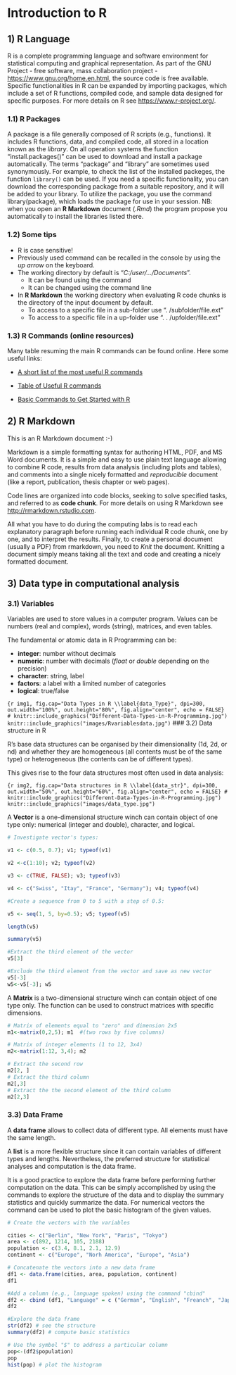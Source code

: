 # Introduction to R 

## 1) R Language

R is a complete programming language and software environment for statistical computing and graphical representation.
As part of the GNU Project - free software, mass collaboration project - <https://www.gnu.org/home.en.html>, the source code is free available.
Specific functionalities in R can be expanded by importing packages, which include a set of R functions, compiled code, and sample data designed for specific purposes.
For more details on R see <https://www.r-project.org/>.

### 1.1) R Packages

A package is a file generally composed of R scripts (e.g., functions). It includes R functions, data, and compiled code, all stored in a location known as the *library*.
On all operation systems the function "install.packages()" can be used to download and install a package automatically.
The terms "package" and "library" are sometimes used synonymously.
For example, to check the list of the installed packeges, the function `library()` can be used.
If you need a specific functionality, you can download the corresponding package from a suitable repository, and it will be added to your library. To utilize the package, you use the command library(package), which loads the package for use in your session.
NB: when you open an **R Markdown** document (*.Rmd*) the program propose you automatically to install the libraries listed there.

### 1.2) Some tips

-   R is case sensitive!
-   Previously used command can be recalled in the console by using the *up arrow* on the keyboard.
-   The working directory by default is "*C:/user/.../Documents*".
    -   It can be found using the command \textcolor{red}{getwd()}
    -   It can be changed using the command line \textcolor{red}{setwd("C:/Your/own/path")}
-   In **R Markdown** the working directory when evaluating R code chunks is the directory of the input document by default.
    -   To access to a specific file in a sub-folder use ". /subfolder/file.ext"
    -   To access to a specific file in a up-folder use ". . /upfolder/file.ext"

### 1.3) R Commands (online resources)

Many table resuming the main R commands can be found online.
Here some useful links:

-   [A short list of the most useful R commands](https://www.maths.usyd.edu.au/u/jchan/Rcommands.pdf)

-   [Table of Useful R commands](https://sites.calvin.edu/scofield/courses/m143/materials/RcmdsFromClass.pdf)

-   [Basic Commands to Get Started with R](https://rpubs.com/ssammut/ResearchStats)

## 2) R Markdown

This is an R Markdown document :-)

Markdown is a simple formatting syntax for authoring HTML, PDF, and MS Word documents.
It is a simple and easy to use plain text language allowing to combine R code, results from data analysis (including plots and tables), and comments  into a single nicely formatted and *reproducible* document (like a report, publication, thesis chapter or web pages).

Code lines are organized into code blocks, seeking to solve specified tasks, and referred to as **code chunk**.
For more details on using R Markdown see <http://rmarkdown.rstudio.com>.

All what you have to do during the computing labs is to read each explanatory paragraph before running each individual R code chunk, one by one, and to interpret the results.
Finally, to create a personal document (usually a PDF) from rmarkdown, you need to *Knit* the document.
Knitting a document simply means taking all the text and code and creating a nicely formatted document.

## 3) Data type in computational analysis

### 3.1) Variables

Variables are used to store values in a computer program.
Values can be numbers (real and complex), words (string), matrices, and even tables.

The fundamental or atomic data in R Programming can be:

-   **integer**: number without decimals
-   **numeric**: number with decimals (*float* or *double* depending on the precision)
-   **character**: string, label
-   **factors**: a label with a limited number of categories
-   **logical**: true/false

```{r img1, fig.cap="Data Types in R \\label{data_Type}", dpi=300, out.width="100%", out.height="80%", fig.align="center", echo = FALSE}
# knitr::include_graphics("Different-Data-Types-in-R-Programming.jpg")
knitr::include_graphics("images/Rvariablesdata.jpg")
```
### 3.2) Data structure in R

R's base data structures can be organised by their dimensionality (1d, 2d, or nd) and whether they are homogeneous (all contents must be of the same type) or heterogeneous (the contents can be of different types).

This gives rise to the four data structures most often used in data analysis:

```{r img2, fig.cap="Data structures in R \\label{data_str}", dpi=300, out.width="50%", out.height="60%", fig.align="center", echo = FALSE}
# knitr::include_graphics("Different-Data-Types-in-R-Programming.jpg")
knitr::include_graphics("images/data_type.jpg")
```

A **Vector** is a one-dimensional structure winch can contain object of one type only: numerical (integer and double), character, and logical.

```r
# Investigate vector's types:

v1 <- c(0.5, 0.7); v1; typeof(v1)

v2 <-c(1:10); v2; typeof(v2)

v3 <- c(TRUE, FALSE); v3; typeof(v3)

v4 <- c("Swiss", "Itay", "France", "Germany"); v4; typeof(v4)
```

```r
#Create a sequence from 0 to 5 with a step of 0.5:

v5 <- seq(1, 5, by=0.5); v5; typeof(v5)

length(v5)

summary(v5)
```

```r
#Extract the third element of the vector
v5[3]

#Exclude the third element from the vector and save as new vector
v5[-3]
w5<-v5[-3]; w5

```

A **Matrix** is a two-dimensional structure winch can contain object of one type only.
The function \textcolor{red}{matrix()} can be used to construct matrices with specific dimensions.

```r

# Matrix of elements equal to "zero" and dimension 2x5 
m1<-matrix(0,2,5); m1  #(two rows by five columns)

# Matrix of integer elements (1 to 12, 3x4) 
m2<-matrix(1:12, 3,4); m2 

# Extract the second row
m2[2, ]
# Extract the third column
m2[,3]
# Extract the the second element of the third column
m2[2,3]
```

### 3.3) Data Frame

A **data frame** allows to collect data of different type.
All elements must have the same length.

A **list** is a more flexible structure since it can contain variables of different types and lengths.
Nevertheless, the preferred structure for statistical analyses and computation is the data frame.

It is a good practice to explore the data frame before performing further computation on the data.
This can be simply accomplished by using the commands \textcolor{red}{str} to explore the structure of the data and \textcolor{red}{summary} to display the summary statistics and quickly summarize the data.
For numerical vectors the command \textcolor{red}{hist()} can be used to plot the basic histogram of the given values.

```r
# Create the vectors with the variables

cities <- c("Berlin", "New York", "Paris", "Tokyo")
area <- c(892, 1214, 105, 2188)
population <- c(3.4, 8.1, 2.1, 12.9)
continent <- c("Europe", "Norh America", "Europe", "Asia")
```

```r
# Concatenate the vectors into a new data frame
df1 <- data.frame(cities, area, population, continent)
df1

#Add a column (e.g., language spoken) using the command "cbind"
df2 <- cbind (df1, "Language" = c ("German", "English", "Freanch", "Japanese"))
df2
```

```r
#Explore the data frame
str(df2) # see the structure
summary(df2) # compute basic statistics

# Use the symbol "$" to address a particular column
pop<-(df2$population)
pop
hist(pop) # plot the histogram
```
